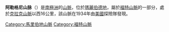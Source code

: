 {{Coord|77|15|S|143|18|W|source:GNIS|display=title}}
{{NoteTA|zh-tw:亞利加尼;zh-cn:阿勒格尼}}
{{not|阿勒格尼山脉 (美国)}}
'''阿勒格尼山脉'''（{{lang-en|Allegheny Mountains}}）是[[南極洲|南極洲]]的[[山脈|山脈]]，位於[[瑪麗伯德地|瑪麗伯德地]]，屬於[[福特山脈|福特山脈]]的一部分，處於[[克拉克山脈|克拉克山脈]]以西16公里，該山脈在1934年由[[美國|美國]]探險隊發現。

{{DEFAULTSORT:Allegheny Mountains}}
[[Category:馬里伯地山脈|Category:馬里伯地山脈]]
[[Category:福特山脈|Category:福特山脈]]


{{MarieByrdLand-geo-stub}}